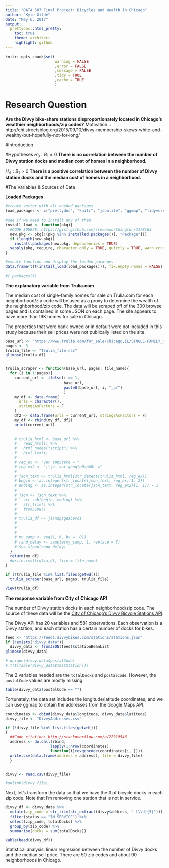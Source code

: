 ```yaml
---
title: "DATA 607 Final Project: Bicycles and Wealth in Chicago"
author: "Kyle Gilde"
date: "May 6, 2017"
output: 
  prettydoc::html_pretty:
    toc: true
    theme: architect
    highlight: github
---
```

```r
knitr::opts_chunk$set(
                      warning = FALSE
                      ,error = FALSE
                      ,message = FALSE
                      ,tidy = TRUE
                      ,cache = TRUE
                      )
```

# Research Question
**Are the Divvy bike-share stations disproportionately located in Chicago's wealthier neighborhoods/zip codes?**
Motivation...
http://chi.streetsblog.org/2015/09/10/divvy-membership-skews-white-and-wealthy-but-hopefully-not-for-long/

#Introduction

#Hypotheses
$H_0: B_1 = 0$ **There is no correlation between the number of Divvy station docks and median cost of homes in a neighborhood.**

$H_A: B_1 > 0$ **There is a positive correlation between the number of Divvy station docks and the median cost of homes in a neighborhood.**



#The Variables & Sources of Data

**Loaded Packages**
```r
#create vector with all needed packages
load_packages <- c("prettydoc", "knitr", "jsonlite", "ggmap", "tidyverse", "stringr", "rvest")

#see if we need to install any of them
install_load <- function(pkg){
  #CODE SOURCE: https://gist.github.com/stevenworthington/3178163
  new.pkg <- pkg[!(pkg %in% installed.packages()[, "Package"])]
  if (length(new.pkg)) 
    install.packages(new.pkg, dependencies = TRUE)
  sapply(pkg, require, character.only = TRUE, quietly = TRUE, warn.conflicts = FALSE)
}

#excute function and display the loaded packages
data.frame(t(t(install_load(load_packages))), fix.empty.names = FALSE)

#(.packages())
```

**The explanatory variable from Trulia.com **

The median cost of single-family homes for sale on Trulia.com for each neighborhood/zip code will be used as a proxy to determine the wealth of the neighborhood/zip code. The data will be scraped off of the 300 browse pages and is contained in some JSON on each page. The site appears to have more than 16K homes for sale in Chicago.

The properties that were bank-owned or in default were not included in this study because their sell prices were not publically listed on the site.


```r

base_url <- "https://www.trulia.com/for_sale/Chicago,IL/SINGLE-FAMILY_HOME_type/"
pages <- 3
trulia_file <- "Trulia_file.csv"
glimpse(trulia_df)


trulia_scraper <- function(base_url, pages, file_name){
  for (i in 1:pages){
    current_url <- ifelse(i == 1,
                          base_url,
                          paste0(base_url, i, "_p/")
                          )
    my_df <- data.frame(
      urls = character(),
      stringsAsFactors = F
    )
    df2 <- data.frame(urls = current_url, stringsAsFactors = F)
    my_df <- rbind(my_df, df2)
    print(current_url)
    

    # trulia_html <- base_url %>%
    #   read_html() %>%
    #   html_nodes("script") %>%
    #   html_text()
    # 
    # reg_ex <- "var appState = "
    # reg_ex2 <- ";\\n  var googleMapURL ="
    # 
    # json_text <- trulia_html[str_detect(trulia_html, reg_ex)]
    # begin <- as.integer(str_locate(json_text, reg_ex)[1, 2])
    # ending <- as.integer(str_locate(json_text, reg_ex2)[1, 1]) - 1
    # 
    # json <- json_text %>%
    #   str_sub(begin, ending) %>%
    #   str_trim() %>%
    #   fromJSON()
    # 
    # trulia_df <- json$page$cards
    # 
    # 
    # 
    # my_samp <- seq(1, 6, by = .01)
    # rand_delay <- sample(my_samp, 1, replace = T)
    # Sys.sleep(rand_delay)
  }
  return(my_df)
  #write.csv(trulia_df, file = file_name)
}

if (!trulia_file %in% list.files(getwd()))
  trulia_scraper(base_url, pages, trulia_file)

View(trulia_df)

```

**The response variable from City of Chicago API**

The number of Divvy station docks in each neighborhood/zip code. The source of these data will be the [City of Chicago's Divvy Bicycle Stations API](https://data.cityofchicago.org/Transportation/Divvy-Bicycle-Stations/bbyy-e7gq).

The Divvy API has 20 variables and 581 observations. Each observation is a Divvy station, and each station has a certain number of docks for bikes.
```r

feed <- "https://feeds.divvybikes.com/stations/stations.json"
if (!exists("divvy_data"))
  divvy_data <- fromJSON(feed)$stationBeanList
glimpse(divvy_data)

# unique(divvy_data$postalCode)
# t(t(table(divvy_data$testStation)))
```


The 2 variables needed are the `totalDocks` and `postalCode`. However, the `postalCode` values are mostly missing.
```r
table(divvy_data$postalCode == "")
```

Fortunately, the data set includes the longitude/latitude coordinates, and we can use ggmap to obtain the addresses from the Google Maps API.
```r
coordinates <- cbind(divvy_data$longitude, divvy_data$latitude)  
divvy_file <- "DivvyAddresses.csv"

if (!divvy_file %in% list.files(getwd()))
{  
  ##Code citation: http://stackoverflow.com/a/22919546
  address <- do.call(rbind,
                    lapply(1:nrow(coordinates),
                    function(i)revgeocode(coordinates[i, ])))
  write.csv(data.frame(address = address), file = divvy_file)
  }


divvy <- read.csv(divvy_file)

#unlink(divvy_file)
```


Next, let's transform the data so that we have the # of bicycle docks in each zip code. Note that I'm removing one station that is not in service.
```r
divvy_df <- divvy_data %>% 
  mutate(zip_code = str_trim(str_extract(divvy$address, " [\\d]{5}"))) %>% 
  filter(status == "IN_SERVICE") %>% 
  select(zip_code, totalDocks) %>% 
  group_by(zip_code) %>% 
  summarise(docks = sum(totalDocks))

kable(head(divvy_df))
```


Statistical analysis: linear regression between the number of Divvy docks and the median sell price. There are 50 zip codes and about 90 neighborhoods in Chicago.



